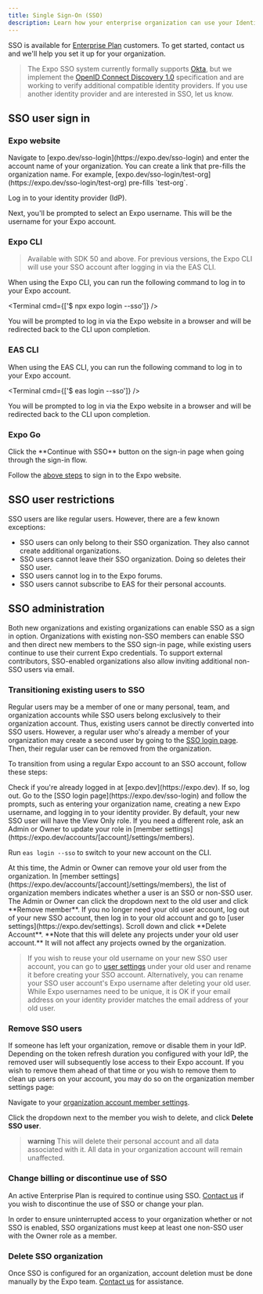 ```yaml
---
title: Single Sign-On (SSO)
description: Learn how your enterprise organization can use your Identity Provider to manage Expo users on your team.
---
```



SSO is available for [Enterprise Plan](https://expo.dev/pricing) customers. To get started, contact us and we'll help you set it up for your organization.

> The Expo SSO system currently formally supports [Okta](https://www.okta.com/), but we implement the [OpenID Connect Discovery 1.0](https://openid.net/specs/openid-connect-discovery-1_0.html) specification and are working to verify additional compatible identity providers. If you use another identity provider and are interested in SSO, let us know.

## SSO user sign in

### Expo website

<Step label="1">
  Navigate to [expo.dev/sso-login](https://expo.dev/sso-login) and enter the account name of your
  organization. You can create a link that pre-fills the organization name. For example,
  [expo.dev/sso-login/test-org](https://expo.dev/sso-login/test-org) pre-fills `test-org`.
</Step>

<Step label="2">Log in to your identity provider (IdP).</Step>

<Step label="3">
  Next, you'll be prompted to select an Expo username. This will be the username for your Expo
  account.
</Step>

### Expo CLI

> Available with SDK 50 and above. For previous versions, the Expo CLI will use your SSO account after logging in via the EAS CLI.

When using the Expo CLI, you can run the following command to log in to your Expo account.

<Terminal cmd={['$ npx expo login --sso']} />

You will be prompted to log in via the Expo website in a browser and will be redirected back to the CLI upon completion.

### EAS CLI

When using the EAS CLI, you can run the following command to log in to your Expo account.

<Terminal cmd={['$ eas login --sso']} />

You will be prompted to log in via the Expo website in a browser and will be redirected back to the CLI upon completion.

### Expo Go

<Step label="1">
  Click the **Continue with SSO** button on the sign-in page when going through the sign-in flow.
</Step>

<Step label="2">Follow the [above steps](#expo-website) to sign in to the Expo website.</Step>

## SSO user restrictions

SSO users are like regular users. However, there are a few known exceptions:

- SSO users can only belong to their SSO organization. They also cannot create additional organizations.
- SSO users cannot leave their SSO organization. Doing so deletes their SSO user.
- SSO users cannot log in to the Expo forums.
- SSO users cannot subscribe to EAS for their personal accounts.

## SSO administration

Both new organizations and existing organizations can enable SSO as a sign in option. Organizations with existing non-SSO members can enable SSO and then direct new members to the SSO sign-in page, while existing users continue to use their current Expo credentials. To support external contributors, SSO-enabled organizations also allow inviting additional non-SSO users via email.

### Transitioning existing users to SSO

Regular users may be a member of one or many personal, team, and organization accounts while SSO users belong exclusively to their organization account. Thus, existing users cannot be directly converted into SSO users. However, a regular user who's already a member of your organization may create a second user by going to the [SSO login page](https://expo.dev/sso-login). Then, their regular user can be removed from the organization.

To transition from using a regular Expo account to an SSO account, follow these steps:

<Step label="1">
  Check if you're already logged in at [expo.dev](https://expo.dev). If so, log out.
</Step>

<Step label="2">
  Go to the [SSO login page](https://expo.dev/sso-login) and follow the prompts, such as entering
  your organization name, creating a new Expo username, and logging in to your identity provider.
</Step>

<Step label="3">
  By default, your new SSO user will have the View Only role. If you need a different role, ask an
  Admin or Owner to update your role in [member
  settings](https://expo.dev/accounts/[account]/settings/members).
</Step>

<Step label="4">Run `eas login --sso` to switch to your new account on the CLI.</Step>

<Step label="5">
  At this time, the Admin or Owner can remove your old user from the organization. In [member
  settings](https://expo.dev/accounts/[account]/settings/members), the list of organization members
  indicates whether a user is an SSO or non-SSO user. The Admin or Owner can click the dropdown next
  to the old user and click **Remove member**.
</Step>

<Step label="6">
  If you no longer need your old user account, log out of your new SSO account, then log in to your
  old account and go to [user settings](https://expo.dev/settings). Scroll down and click **Delete
  Account**. **Note that this will delete any projects under your old user account.** It will not
  affect any projects owned by the organization.
</Step>

> If you wish to reuse your old username on your new SSO user account, you can go to [user settings](https://expo.dev/settings) under your old user and rename it before creating your SSO account. Alternatively, you can rename your SSO user account's Expo username after deleting your old user. While Expo usernames need to be unique, it is OK if your email address on your identity provider matches the email address of your old user.

### Remove SSO users

If someone has left your organization, remove or disable them in your IdP. Depending on the token refresh duration you configured with your IdP, the removed user will subsequently lose access to their Expo account.
If you wish to remove them ahead of that time or you wish to remove them to clean up users on your account, you may do so on the organization member settings page:

<Step label="1">

Navigate to your [organization account member settings](https://expo.dev/accounts/[account]/settings/members).

</Step>

<Step label='2'>

Click the dropdown next to the member you wish to delete, and click **Delete SSO user**.

> **warning** This will delete their personal account and all data associated with it. All data in your organization account will remain unaffected.

</Step>

### Change billing or discontinue use of SSO

An active Enterprise Plan is required to continue using SSO. [Contact us](https://expo.dev/contact) if you wish to discontinue the use of SSO or change your plan.

In order to ensure uninterrupted access to your organization whether or not SSO is enabled, SSO organizations must keep at least one non-SSO user with the Owner role as a member.

### Delete SSO organization

Once SSO is configured for an organization, account deletion must be done manually by the Expo team. [Contact us](https://expo.dev/contact) for assistance.
